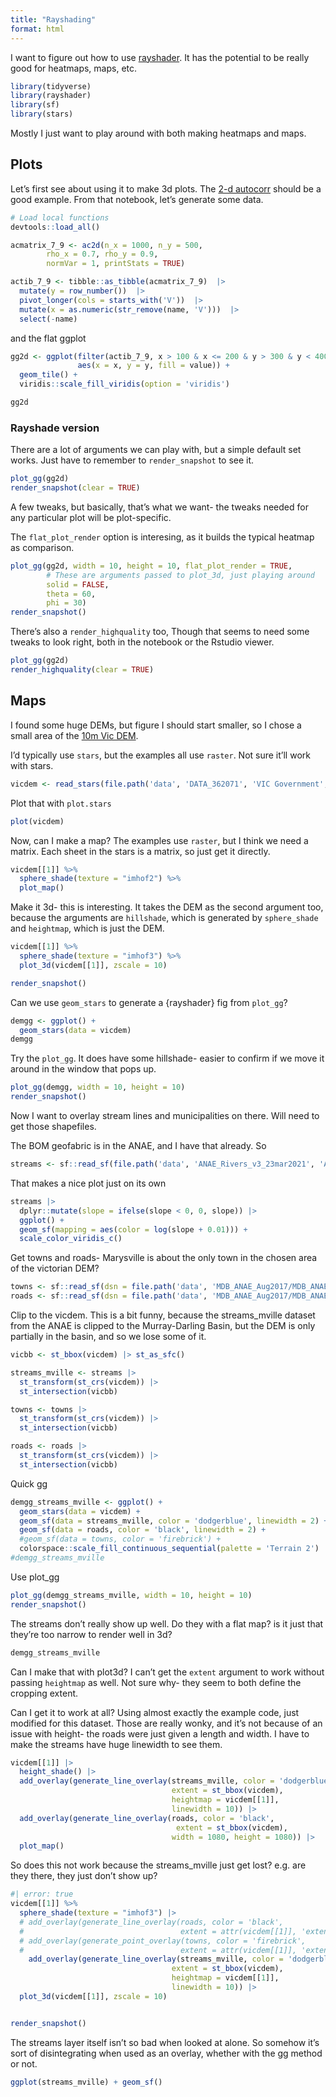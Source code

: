 ```yaml
---
title: "Rayshading"
format: html
---
```


I want to figure out how to use [rayshader](https://www.rayshader.com/). It has the potential to be really good for heatmaps, maps, etc.

```r
library(tidyverse)
library(rayshader)
library(sf)
library(stars)
```

Mostly I just want to play around with both making heatmaps and maps.

## Plots

Let's first see about using it to make 3d plots. The [2-d autocorr](../simmodelling/twoDautocorr.qmd) should be a good example. From that notebook, let's generate some data.

```r
# Load local functions
devtools::load_all()
```

```r
acmatrix_7_9 <- ac2d(n_x = 1000, n_y = 500,
        rho_x = 0.7, rho_y = 0.9,
        normVar = 1, printStats = TRUE)

actib_7_9 <- tibble::as_tibble(acmatrix_7_9)  |> 
  mutate(y = row_number())  |> 
  pivot_longer(cols = starts_with('V'))  |> 
  mutate(x = as.numeric(str_remove(name, 'V')))  |> 
  select(-name)
```

and the flat ggplot

```r
gg2d <- ggplot(filter(actib_7_9, x > 100 & x <= 200 & y > 300 & y < 400), 
               aes(x = x, y = y, fill = value)) + 
  geom_tile() +
  viridis::scale_fill_viridis(option = 'viridis')

gg2d
```

### Rayshade version

There are a lot of arguments we can play with, but a simple default set works. Just have to remember to `render_snapshot` to see it.

```r
plot_gg(gg2d)
render_snapshot(clear = TRUE)
```

A few tweaks, but basically, that's what we want- the tweaks needed for any particular plot will be plot-specific.

The `flat_plot_render` option is interesing, as it builds the typical heatmap as comparison.

```r
plot_gg(gg2d, width = 10, height = 10, flat_plot_render = TRUE,
        # These are arguments passed to plot_3d, just playing around
        solid = FALSE,
        theta = 60,
        phi = 30)
render_snapshot()
```

There's also a `render_highquality` too, Though that seems to need some tweaks to look right, both in the notebook or the Rstudio viewer.

```r
plot_gg(gg2d)
render_highquality(clear = TRUE)
```

## Maps

I found some huge DEMs, but figure I should start smaller, so I chose a small area of the [10m Vic DEM](https://discover.data.vic.gov.au/dataset/vicmap-elevation-dem-10m).

I'd typically use `stars`, but the examples all use `raster`. Not sure it'll work with stars.

```r
vicdem <- read_stars(file.path('data', 'DATA_362071', 'VIC Government', 'DEM', '10 Metre', 'vmelev_dem10m.tif'))
```

Plot that with `plot.stars`

```r
plot(vicdem)
```

Now, can I make a map? The examples use `raster`, but I think we need a matrix. Each sheet in the stars is a matrix, so just get it directly.

```r
vicdem[[1]] %>%
  sphere_shade(texture = "imhof2") %>%
  plot_map()
```

Make it 3d- this is interesting. It takes the DEM as the second argument too, because the arguments are `hillshade`, which is generated by `sphere_shade` and `heightmap`, which is just the DEM.

```r
vicdem[[1]] %>%
  sphere_shade(texture = "imhof3") %>%
  plot_3d(vicdem[[1]], zscale = 10)

render_snapshot()
```

Can we use `geom_stars` to generate a {rayshader} fig from `plot_gg`?

```r
demgg <- ggplot() +
  geom_stars(data = vicdem)
demgg
```

Try the `plot_gg`. It does have some hillshade- easier to confirm if we move it around in the window that pops up.

```r
plot_gg(demgg, width = 10, height = 10)
render_snapshot()
```

Now I want to overlay stream lines and municipalities on there. Will need to get those shapefiles.

The BOM geofabric is in the ANAE, and I have that already. So

```r
streams <- sf::read_sf(file.path('data', 'ANAE_Rivers_v3_23mar2021', 'ANAE_Rivers_v3_23mar2021', 'Waterways_ANAE_Geofabric3.shp'))
```

That makes a nice plot just on its own

```r
streams |> 
  dplyr::mutate(slope = ifelse(slope < 0, 0, slope)) |> 
  ggplot() +
  geom_sf(mapping = aes(color = log(slope + 0.01))) +
  scale_color_viridis_c()
```

Get towns and roads- Marysville is about the only town in the chosen area of the victorian DEM?

```r
towns <- sf::read_sf(dsn = file.path('data', 'MDB_ANAE_Aug2017/MDB_ANAE.gdb'), layer = 'MajorTowns')
roads <- sf::read_sf(dsn = file.path('data', 'MDB_ANAE_Aug2017/MDB_ANAE.gdb'), layer = 'MajorRoads')

```

Clip to the vicdem. This is a bit funny, because the streams_mville dataset from the ANAE is clipped to the Murray-Darling Basin, but the DEM is only partially in the basin, and so we lose some of it.

```r
vicbb <- st_bbox(vicdem) |> st_as_sfc()

streams_mville <- streams |> 
  st_transform(st_crs(vicdem)) |> 
  st_intersection(vicbb)

towns <- towns |> 
  st_transform(st_crs(vicdem)) |> 
  st_intersection(vicbb)

roads <- roads |> 
  st_transform(st_crs(vicdem)) |> 
  st_intersection(vicbb)
```

Quick gg

```r
demgg_streams_mville <- ggplot() +
  geom_stars(data = vicdem) +
  geom_sf(data = streams_mville, color = 'dodgerblue', linewidth = 2) +
  geom_sf(data = roads, color = 'black', linewidth = 2) +
  #geom_sf(data = towns, color = 'firebrick') +
  colorspace::scale_fill_continuous_sequential(palette = 'Terrain 2')
#demgg_streams_mville
```

Use plot_gg

```r
plot_gg(demgg_streams_mville, width = 10, height = 10)
render_snapshot()
```

The streams don't really show up well. Do they with a flat map? is it just that they're too narrow to render well in 3d?

```r
demgg_streams_mville
```

Can I make that with plot3d? I can't get the `extent` argument to work without passing `heightmap` as well. Not sure why- they seem to both define the cropping extent.

Can I get it to work at all? Using almost exactly the example code, just modified for this dataset. Those are really wonky, and it's not because of an issue with height- the roads were just given a length and width. I have to make the streams have huge linewidth to see them.

```r
vicdem[[1]] |> 
  height_shade() |> 
  add_overlay(generate_line_overlay(streams_mville, color = 'dodgerblue',
                                    extent = st_bbox(vicdem),
                                    heightmap = vicdem[[1]],
                                    linewidth = 10)) |> 
  add_overlay(generate_line_overlay(roads, color = 'black',
                                     extent = st_bbox(vicdem),
                                    width = 1080, height = 1080)) |> 
  plot_map()
```

So does this not work because the streams_mville just get lost? e.g. are they there, they just don't show up?

```r
#| error: true
vicdem[[1]] %>%
  sphere_shade(texture = "imhof3") |> 
  # add_overlay(generate_line_overlay(roads, color = 'black',
  #                                   extent = attr(vicdem[[1]], 'extent'))) |> 
  # add_overlay(generate_point_overlay(towns, color = 'firebrick',
  #                                   extent = attr(vicdem[[1]], 'extent'))) |> 
    add_overlay(generate_line_overlay(streams_mville, color = 'dodgerblue',
                                    extent = st_bbox(vicdem),
                                    heightmap = vicdem[[1]],
                                    linewidth = 10)) |> 
  plot_3d(vicdem[[1]], zscale = 10)


render_snapshot()
```

The streams layer itself isn't so bad when looked at alone. So somehow it's sort of disintegrating when used as an overlay, whether with the gg method or not.

```r
ggplot(streams_mville) + geom_sf()
```
